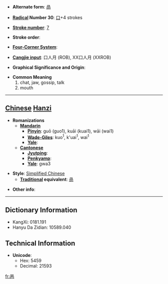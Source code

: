 * '''Alternate form''': [[咼]]

* '''[[Wiktionary:Chinese radical index| Radical]] Number 30''': [[Wiktionary:Chinese radical index 口|口]]+4 strokes

* '''[[Wiktionary:Chinese total strokes index|Stroke number]]''': [[Wiktionary:Chinese total strokes index 7|7]]

* '''Stroke order''': 

* '''[[Wiktionary:Chinese four corner index|Four-Corner System]]''': 

* '''[[Wiktionary:Chinese Cangjie index|Cangjie input]]''': 口人月 (ROB), XX口人月 (XXROB)

* '''Graphical Significance and Origin''': 

* '''Common Meaning'''
*#chat, jaw, gossip, talk
*# mouth


----

== [[Chinese]] [[Hanzi]] ==

* '''Romanizations'''
** '''[[Mandarin]]'''
*** '''[[Pinyin]]''': guō (guo1), kuāi (kuai1), wāi (wai1)
*** '''[[Wade-Giles]]''': kuo<sup>1</sup>, k'uai<sup>1</sup>, wai<sup>1</sup>
*** '''[[Yale]]''': 
** '''[[Cantonese]]'''
*** '''[[Jyutping]]''':
*** '''[[Penkyamp]]''': 
*** '''[[Yale]]''': gwa3

* '''Style''': [[Simplified Chinese]] 
** '''[[Traditional Chinese|Traditional]] equivalent''': [[咼]]

* '''Other info''': 

----

== Dictionary Information ==

* KangXi: 0181.191
* Hanyu Da Zidian: 10589.040

== Technical Information ==

* '''Unicode''':
** Hex: 5459
** Decimal: 21593

[[fr:呙]]